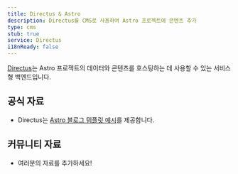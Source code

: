 ```yaml
---
title: Directus & Astro
description: Directus를 CMS로 사용하여 Astro 프로젝트에 콘텐츠 추가
type: cms
stub: true
service: Directus
i18nReady: false
---
```


[Directus](https://directus.io/)는 Astro 프로젝트의 데이터와 콘텐츠를 호스팅하는 데 사용할 수 있는 서비스형 백엔드입니다.

## 공식 자료

- Directus는 [Astro 블로그 템플릿 예시](https://github.com/directus/examples/tree/main/astro)를 제공합니다.

## 커뮤니티 자료

- 여러분의 자료를 추가하세요!
